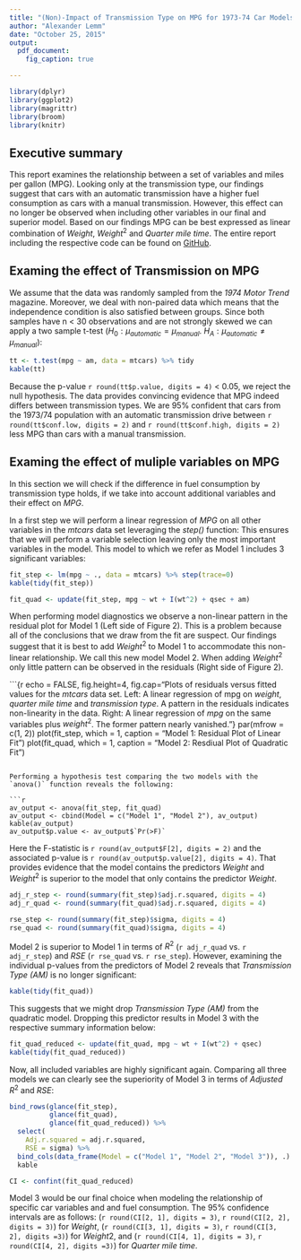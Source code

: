 ```yaml
---
title: "(Non)-Impact of Transmission Type on MPG for 1973-74 Car Models"
author: "Alexander Lemm"
date: "October 25, 2015"
output:
  pdf_document:
    fig_caption: true

---
```


```r

library(dplyr)
library(ggplot2)
library(magrittr)
library(broom)
library(knitr)

```



## Executive summary

This report examines the relationship between a set of variables and miles per gallon (MPG). Looking only at the transmission type, our findings suggest that cars with an automatic transmission have a higher fuel consumption as cars with a manual transmission. However, this effect can no longer be observed when including other variables in our final and superior model. Based on our findings MPG can be best expressed as linear combination of *Weight*, $Weight^{2}$ and *Quarter mile time*. The entire report including the respective code can be found on [GitHub](https://github.com/alex23lemm/Regression-Models-Project).

## Examing the effect of Transmission on MPG

We assume that the data was randomly sampled from the *1974 Motor Trend* magazine. Moreover, we deal with non-paired data which means that the independence condition is also satisfied between groups. Since both samples have n < 30 observations and are not strongly skewed we can apply a two sample t-test ($H_{0}:\mu_{automatic} = \mu_{manual}.$ $H_{A}:\mu_{automatic} \neq \mu_{manual}$):

```r

tt <- t.test(mpg ~ am, data = mtcars) %>% tidy
kable(tt)

```

Because the p-value `r round(tt$p.value, digits = 4)` < 0.05, we reject the null hypothesis. The data provides convincing evidence that MPG indeed differs between transmission types. We are 95% confident that cars from the 1973/74 population with an automatic transmission drive between `r round(tt$conf.low, digits = 2)` and `r round(tt$conf.high, digits = 2)` less MPG than cars with a manual transmission.

## Examing the effect of muliple variables on MPG

In this section we will check if the difference in fuel consumption by transmission type holds, if we take into account additional variables and their effect on *MPG*. 

In a first step we will perform a linear regression of *MPG* on all other variables in the *mtcars* data set leveraging the *step()* function: This ensures that we will perform a variable selection leaving only the most important variables in the model. This model to which we refer as Model 1 includes 3 significant variables:

```r

fit_step <- lm(mpg ~ ., data = mtcars) %>% step(trace=0)
kable(tidy(fit_step))

```

```r

fit_quad <- update(fit_step, mpg ~ wt + I(wt^2) + qsec + am)


```





When performing model diagnostics we observe a non-linear pattern in the residual plot for Model 1 (Left side of Figure 2). This is a problem because all of the conclusions that we draw from the fit are suspect. Our findings suggest that it is best to add $Weight^{2}$ to Model 1 to accommodate this non-linear relationship. We call this new model Model 2. When adding $Weight^{2}$ only little pattern can be observed in the residuals (Right side of Figure 2).  

```{r echo = FALSE, fig.height=4, fig.cap="Plots of residuals versus fitted values for the $mtcars$ data set. Left: A linear regression of mpg on $weight$, $quarter$ $mile$ $time$ and $transmission$ $type$. A pattern in the residuals indicates non-linearity in the data. Right: A linear regression of $mpg$ on the same variables plus $weight^{2}$. The former pattern nearly vanished."}
par(mfrow = c(1, 2))
plot(fit_step, which = 1, caption = "Model 1: Residual Plot of Linear Fit")
plot(fit_quad, which = 1, caption = "Model 2: Resdiual Plot of Quadratic Fit")

```

Performing a hypothesis test comparing the two models with the `anova()` function reveals the following: 

```r

av_output <- anova(fit_step, fit_quad)
av_output <- cbind(Model = c("Model 1", "Model 2"), av_output)
kable(av_output)
av_output$p.value <- av_output$`Pr(>F)`

```

Here the F-statistic is `r round(av_output$F[2], digits = 2)` and the associated p-value is `r round(av_output$p.value[2], digits = 4)`. That provides evidence that the model contains the predictors $Weight$ and $Weight^{2}$ is superior to the model that only contains the predictor $Weight$. 

```r

adj_r_step <- round(summary(fit_step)$adj.r.squared, digits = 4)
adj_r_quad <- round(summary(fit_quad)$adj.r.squared, digits = 4)

rse_step <- round(summary(fit_step)$sigma, digits = 4)
rse_quad <- round(summary(fit_quad)$sigma, digits = 4)

```


Model 2 is superior to Model 1 in terms of $R^{2}$ (`r adj_r_quad` vs. `r adj_r_step`) and $RSE$ (`r rse_quad` vs. `r rse_step`). However, examining the individual p-values from the predictors of Model 2 reveals that *Transmission Type (AM)* is no longer significant:

```r

kable(tidy(fit_quad))
```

This suggests that we might drop *Transmission Type (AM)* from the quadratic model. Dropping this predictor results in Model 3 with the respective summary information below:

```r

fit_quad_reduced <- update(fit_quad, mpg ~ wt + I(wt^2) + qsec)
kable(tidy(fit_quad_reduced))


```

Now, all included variables are highly significant again. Comparing all three models we can clearly see the superiority of Model 3 in terms 
of *Adjusted* $R^{2}$ and *RSE*:

```r

bind_rows(glance(fit_step),
          glance(fit_quad),
          glance(fit_quad_reduced)) %>%
  select(
    Adj.r.squared = adj.r.squared, 
    RSE = sigma) %>%
  bind_cols(data_frame(Model = c("Model 1", "Model 2", "Model 3")), .) %>%
  kable

CI <- confint(fit_quad_reduced)


```

Model 3 would be our final choice when modeling the relationship of specific car variables and and fuel consumption. The 95% confidence intervals are as follows: (`r round(CI[2, 1], digits = 3)`, `r round(CI[2, 2], digits = 3)`) for *Weight*, (`r round(CI[3, 1], digits = 3)`, `r round(CI[3, 2], digits =3)`)  for $Weight^{}2$, and (`r round(CI[4, 1], digits = 3)`, `r round(CI[4, 2], digits =3)`) for *Quarter mile time*.
